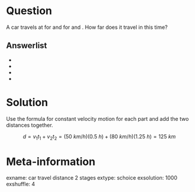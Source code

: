 Question
========
A car travels at \SI{50}{km/h} for \SI{30}{minutes} and \SI{80}{km/h} for \SI{1}{hour} and \SI{15}{minutes}. How far does it travel in this time?

Answerlist
----------
* \SI{125}{km}
* \SI{130}{km}
* \SI{113.75}{km}
* \SI{117}{km}

Solution
========
Use the formula for constant velocity motion for each part and add the two distances together.

$$ d = v_1 t_1 + v_2 t_2 = (\SI{50}{km/h})(\SI{0.5}{h}) + (\SI{80}{km/h})(\SI{1.25}{h}) = \SI{125}{km}$$

Meta-information
================
exname: car travel distance 2 stages
extype: schoice
exsolution: 1000
exshuffle: 4
